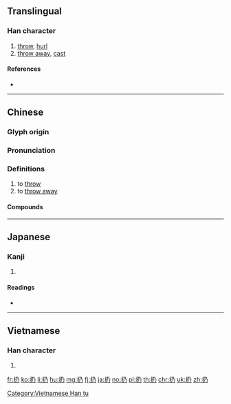 {{character info/new}}
==Translingual==

===Han character===
{{Han char|rn=64|rad=手|as=02|sn=5|four=57027|canj=QNHS|ids=⿰扌乃}}

# [[throw]], [[hurl]]
# [[throw away]], [[cast]]

====References====
* {{Han ref|kx=0417.130|dkj=11782|dj=0764.010|hdz=31828.010|uh=6254|ud=25172|bh=A5B5|bd=42421}}

----

==Chinese==
{{zh-forms}}

===Glyph origin===
{{Han etym}}

===Pronunciation===
{{zh-pron
|m=rēng
|c=jing4,wing1
|h=pfs=ìn
|mn=qz,tp,xm:lêng/kh,zz:jêng
|mn_note=chêng - unknown dialect
|mc=y
|oc=y
|ma=Zh-reng.ogg
|cat=v
}}
{{attention|zh|please check Hakka and Hokkien}}

===Definitions===
{{zh-hanzi}}

# to [[throw]]
# to [[throw away]]

====Compounds====
{{zh-der|扔下|扔崩|扔掉|扔棄}}

----

==Japanese==

===Kanji===
{{ja-kanji|grade=|rs=手02}}

# {{defn|lang=ja|sort=手02}}

====Readings====
* {{ja-readings|on=じょう (jō), にょう (nyō)|kun=[[よる]] (yoru), [[ふれる]] (fureru), [[すてる]] (suteru)}}

----

==Vietnamese==

===Han character===
{{vi-readings|rs=手02|hanviet=[[nẫy]], [[nhưng]], [[nảy]], [[nẩy]], [[nới]]}}

# {{defn|lang=vi|sort=手02}}

[[Category:Vietnamese Han tu]]

[[fr:扔]]
[[ko:扔]]
[[li:扔]]
[[hu:扔]]
[[mg:扔]]
[[fj:扔]]
[[ja:扔]]
[[no:扔]]
[[pl:扔]]
[[th:扔]]
[[chr:扔]]
[[uk:扔]]
[[zh:扔]]